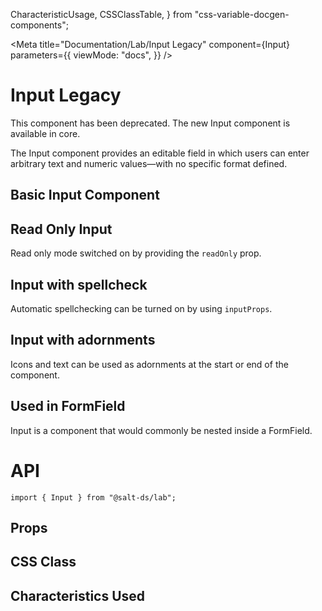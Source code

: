   CharacteristicUsage,
  CSSClassTable,
} from "css-variable-docgen-components";

<Meta
  title="Documentation/Lab/Input Legacy"
  component={Input}
  parameters={{
    viewMode: "docs",
  }}
/>

# Input Legacy

<Banner status="warning">
  <BannerContent>
    This component has been deprecated. The new
    <Link href="https://storybook.saltdesignsystem.com/?path=/docs/documentation-core-input--page">
      Input
    </Link>
    component is available in core.
  </BannerContent>
</Banner>

The Input component provides an editable field in which users can enter arbitrary text and numeric values—with no specific format defined.

## Basic Input Component

<Canvas>
  <Story id="lab-input-legacy--feature-input" />
</Canvas>

## Read Only Input

Read only mode switched on by providing the `readOnly` prop.

<Canvas>
  <Story id="lab-input-legacy--read-only" />
</Canvas>

## Input with spellcheck

Automatic spellchecking can be turned on by using `inputProps`.

<Canvas>
  <Story id="lab-input-legacy--spellcheck" />
</Canvas>

## Input with adornments

Icons and text can be used as adornments at the start or end of the component.

<Canvas>
  <Story id="lab-input-legacy--adornments" />
</Canvas>

## Used in FormField

Input is a component that would commonly be nested inside a FormField.

<Canvas>
  <Story id="lab-input-legacy--with-form-field" />
</Canvas>

# API

```
import { Input } from "@salt-ds/lab";
```

## Props

<ArgsTable of={Input} />

## CSS Class

<CSSClassTable of={Input} />

## Characteristics Used

<CharacteristicUsage of={Input} />
